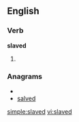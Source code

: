 ==English==

===Verb===
'''slaved'''

# {{past of|[[slave]]}}

===Anagrams===
* {{alphagram|adelsv}}
* [[salved#English|salved]]

[[simple:slaved]]
[[vi:slaved]]